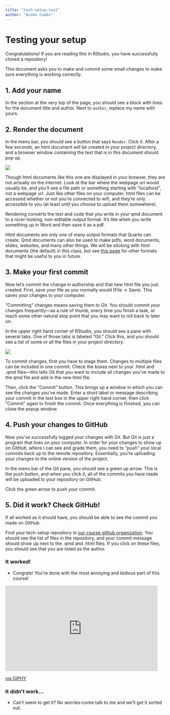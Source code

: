 ```yaml
---
title: "tech-setup-test"
author: "Aidan Combs"
---
```


# Testing your setup

Congratulations! If you are reading this in RStudio, you have successfully cloned a repository!

This document asks you to make and commit some small changes to make sure everything is working correctly.

## 1. Add your name

In the section at the very top of the page, you should see a block with lines for the document title and author. Next to `author`, replace my name with yours.

## 2. Render the document

In the menu bar, you should see a button that says `Render`. Click it. After a few seconds, an html document will be created in your project directory, and a browser window containing the text that is in this document should pop up.

![](images/render.png)

::: callout-note
Though html documents like this one are displayed in your browser, they are not actually on the internet. Look at the bar where the webpage url would usually be, and you'll see a file path or something starting with "localhost", not a webpage url. Just like other files on your computer, html files can be accessed whether or not you're connected to wifi, and they're only accessible to you (at least until you choose to upload them somewhere).
:::

::: callout-note
Rendering converts the text and code that you write in your qmd document to a nicer-looking, non-editable output format. It's like when you write something up in Word and then save it as a pdf.

Html documents are only one of many output formats that Quarto can create. Qmd documents can also be used to make pdfs, word documents, slides, websites, and many other things. We will be sticking with html documents (the default) in this class, but see [this page](https://quarto.org/docs/output-formats/all-formats.html) for other formats that might be useful to you in future.
:::

## 3. Make your first commit

Now let's commit the change in authorship and that new html file you just created. First, save your file as you normally would (File -\> Save). This saves your changes to your computer.

::: callout-note
"Committing" changes means saving them to Git. You should commit your changes frequently---as a rule of thumb, every time you finish a task, or reach some other natural stop point that you may want to roll back to later on.
:::

In the upper right hand corner of RStudio, you should see a pane with several tabs. One of those tabs is labeled "Git." Click this, and you should see a list of some or all the files in your project directory.

![](images/git_pane.png)

To commit changes, first you have to stage them. Changes to multiple files can be included in one commit. Check the boxes next to your .html and .qmd files---this tells Git that you want to include all changes you've made to the qmd file and add in the new html file.

Then, click the "Commit" button. This brings up a window in which you can see the changes you've made. Enter a short label or message describing your commit in the text box in the upper right hand corner, then click "Commit" again to finish the commit. Once everything is finished, you can close the popup window.

## 4. Push your changes to GitHub

Now you've successfully logged your changes with Git. But Git is just a program that lives on your computer. In order for your changes to show up on Git*Hub*, where I can see and grade them, you need to "push" your local commits back up to the remote repository. Essentially, you're uploading your changes to the online version of the project.

In the menu bar of the Git pane, you should see a green up arrow. This is the push button, and when you click it, all of the commits you have made will be uploaded to your repository on GitHub.

Click the green arrow to push your commit.

## 5. Did it work? Check GitHub!

If all worked as it should have, you should be able to see the commit you made on GitHub.

Find your tech-setup repository in [our course github organization](https://github.com/soc333-sum23). You should see the list of files in the repository, and your commit message should show up next to the .qmd and .html files. If you click on these files, you should see that you are listed as the author.

### It worked!

-   Congrats! You're done with the most annoying and tedious part of this course!

```{=html}
<iframe src="https://giphy.com/embed/t3sZxY5zS5B0z5zMIz" width="480" height="270" frameBorder="0" class="giphy-embed" allowFullScreen></iframe><p><a href="https://giphy.com/gifs/nhl-sports-hockey-fan-t3sZxY5zS5B0z5zMIz">via GIPHY</a></p>
```
### It didn't work...

-   Can't seem to get it? No worries--come talk to me and we'll get it sorted out.
